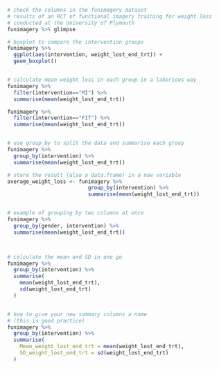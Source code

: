 
```r
# check the columns in the funimagery dataset
# results of an RCT of functional imagery training for weight loss
# conducted at the University of Plymouth
funimagery %>% glimpse

# boxplot to compare the intervention groups
funimagery %>%
  ggplot(aes(intervention, weight_lost_end_trt)) +
  geom_boxplot()


# calculate mean weight loss in each group in a laborious way
funimagery %>%
  filter(intervention=="MI") %>%
  summarise(mean(weight_lost_end_trt))

funimagery %>%
  filter(intervention=="FIT") %>%
  summarise(mean(weight_lost_end_trt))


# use group_by to split the data and summarise each group
funimagery %>%
  group_by(intervention) %>%
  summarise(mean(weight_lost_end_trt))

# store the result (also a data.frame) in a new variable
average_weight_loss <- funimagery %>%
                          group_by(intervention) %>%
                          summarise(mean(weight_lost_end_trt))


# example of grouping by two columns at once
funimagery %>%
  group_by(gender, intervention) %>%
  summarise(mean(weight_lost_end_trt))



# calculate the mean and SD in one go
funimagery %>%
  group_by(intervention) %>%
  summarise(
    mean(weight_lost_end_trt),
    sd(weight_lost_end_trt)
  )


# how to give your new summary columns a name
# (this is good practice)
funimagery %>%
  group_by(intervention) %>%
  summarise(
    Mean_weight_lost_end_trt = mean(weight_lost_end_trt),
    SD_weight_lost_end_trt = sd(weight_lost_end_trt)
  )


```
